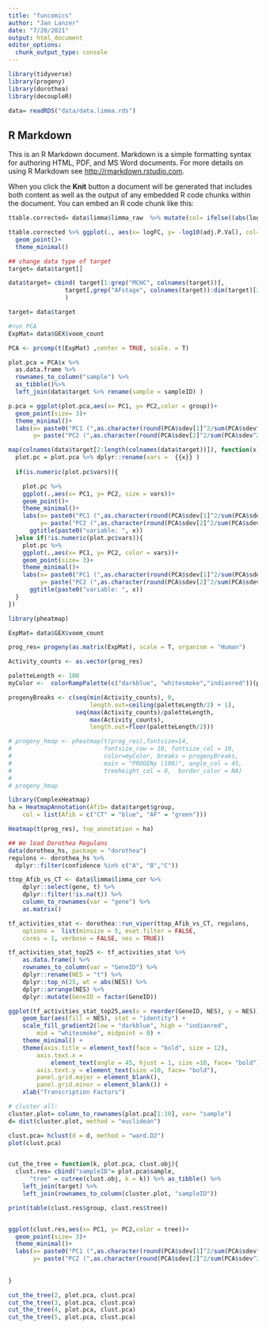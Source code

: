 ```yaml
---
title: "funcomics"
author: "Jan Lanzer"
date: "7/20/2021"
output: html_document
editor_options: 
  chunk_output_type: console
---
```


```r
library(tidyverse)
library(progeny)
library(dorothea)
library(decoupleR)

data= readRDS("data/data.limma.rds")
```

## R Markdown

This is an R Markdown document. Markdown is a simple formatting syntax for authoring HTML, PDF, and MS Word documents. For more details on using R Markdown see <http://rmarkdown.rstudio.com>.

When you click the **Knit** button a document will be generated that includes both content as well as the output of any embedded R code chunks within the document. You can embed an R code chunk like this:

```r
ttable.corrected= data$limma$limma_raw  %>% mutate(col= ifelse((abs(logFC) > 1.5) & (adj.P.Val< 0.05), "sig", "not.sig"))

ttable.corrected %>% ggplot(., aes(x= logFC, y= -log10(adj.P.Val), col= col))+
  geom_point()+
  theme_minimal()
```

```r
## change data type of target
target= data$target[]

data$target= cbind( target[1:grep("MCHC", colnames(target))],
                target[,grep("AFstage", colnames(target)):dim(target)[2]] %>% mutate_all(as.factor)
                )

target= data$target

#run PCA
ExpMat= data$GEX$voom_count

PCA <- prcomp(t(ExpMat) ,center = TRUE, scale. = T)

plot.pca = PCA$x %>%
  as.data.frame %>% 
  rownames_to_column("sample") %>% 
  as_tibble()%>% 
  left_join(data$target %>% rename(sample = sampleID) )

p.pca = ggplot(plot.pca,aes(x= PC1, y= PC2,color = group))+
  geom_point(size= 3)+
  theme_minimal()+ 
  labs(x= paste0("PC1 (",as.character(round(PCA$sdev[1]^2/sum(PCA$sdev^2)*100)),"%)"),
       y= paste("PC2 (",as.character(round(PCA$sdev[2]^2/sum(PCA$sdev^2)*100)),"%)"))

map(colnames(data$target[2:length(colnames(data$target))]), function(x){
  plot.pc = plot.pca %>% dplyr::rename(vars =  {{x}} ) 
  
  if(is.numeric(plot.pc$vars)){

    plot.pc %>%
    ggplot(.,aes(x= PC1, y= PC2, size = vars))+
    geom_point()+
    theme_minimal()+
    labs(x= paste0("PC1 (",as.character(round(PCA$sdev[1]^2/sum(PCA$sdev^2)*100)),"%)"),
         y= paste("PC2 (",as.character(round(PCA$sdev[2]^2/sum(PCA$sdev^2)*100)),"%)"))+
      ggtitle(paste0("variable: ", x))
  }else if(!is.numeric(plot.pc$vars)){
    plot.pc %>%
    ggplot(.,aes(x= PC1, y= PC2, color = vars))+
    geom_point(size= 3)+
    theme_minimal()+
    labs(x= paste0("PC1 (",as.character(round(PCA$sdev[1]^2/sum(PCA$sdev^2)*100)),"%)"),
         y= paste("PC2 (",as.character(round(PCA$sdev[2]^2/sum(PCA$sdev^2)*100)),"%)"))+
      ggtitle(paste0("variable: ", x))
  }
})

```

```r
library(pheatmap)

ExpMat= data$GEX$voom_count

prog_res= progeny(as.matrix(ExpMat), scale = T, organism = "Human")

Activity_counts <- as.vector(prog_res)

paletteLength <- 100
myColor <-  colorRampPalette(c("darkblue", "whitesmoke","indianred"))(paletteLength)

progenyBreaks <- c(seq(min(Activity_counts), 0, 
                       length.out=ceiling(paletteLength/2) + 1),
                   seq(max(Activity_counts)/paletteLength, 
                       max(Activity_counts), 
                       length.out=floor(paletteLength/2)))

# progeny_hmap <- pheatmap(t(prog_res),fontsize=14, 
#                          fontsize_row = 10, fontsize_col = 10, 
#                          color=myColor, breaks = progenyBreaks, 
#                          main = "PROGENy (100)", angle_col = 45,
#                          treeheight_col = 0,  border_color = NA)
# 
# progeny_hmap

library(ComplexHeatmap)
ha = HeatmapAnnotation(Afib= data$target$group,
    col = list(Afib = c("CT" = "blue", "AF" = "green")))

Heatmap(t(prog_res), top_annotation = ha)

```

```r

## We load Dorothea Regulons
data(dorothea_hs, package = "dorothea")
regulons <- dorothea_hs %>%
  dplyr::filter(confidence %in% c("A", "B","C"))

ttop_Afib_vs_CT <- data$limma$limma_cor %>% 
    dplyr::select(gene, t) %>% 
    dplyr::filter(!is.na(t)) %>% 
    column_to_rownames(var = "gene") %>%
    as.matrix()

tf_activities_stat <- dorothea::run_viper(ttop_Afib_vs_CT, regulons,
    options =  list(minsize = 5, eset.filter = FALSE, 
    cores = 1, verbose = FALSE, nes = TRUE))

tf_activities_stat_top25 <- tf_activities_stat %>%
    as.data.frame() %>% 
    rownames_to_column(var = "GeneID") %>%
    dplyr::rename(NES = "t") %>%
    dplyr::top_n(25, wt = abs(NES)) %>%
    dplyr::arrange(NES) %>% 
    dplyr::mutate(GeneID = factor(GeneID))

ggplot(tf_activities_stat_top25,aes(x = reorder(GeneID, NES), y = NES)) + 
    geom_bar(aes(fill = NES), stat = "identity") +
    scale_fill_gradient2(low = "darkblue", high = "indianred", 
        mid = "whitesmoke", midpoint = 0) + 
    theme_minimal() +
    theme(axis.title = element_text(face = "bold", size = 12),
        axis.text.x = 
            element_text(angle = 45, hjust = 1, size =10, face= "bold"),
        axis.text.y = element_text(size =10, face= "bold"),
        panel.grid.major = element_blank(), 
        panel.grid.minor = element_blank()) +
    xlab("Transcription Factors")

```

```r

# cluster all: 
cluster.plot= column_to_rownames(plot.pca[1:10], var= "sample")
d= dist(cluster.plot, method = "euclidean")

clust.pca= hclust(d = d, method = "ward.D2")
plot(clust.pca)


cut_the_tree = function(k, plot.pca, clust.obj){
  clust.res= cbind("sampleID"= plot.pca$sample,
      "tree" = cutree(clust.obj, k = k)) %>% as_tibble() %>% 
    left_join(target) %>% 
    left_join(rownames_to_column(cluster.plot, "sampleID"))

print(table(clust.res$group, clust.res$tree))


ggplot(clust.res,aes(x= PC1, y= PC2,color = tree))+
  geom_point(size= 3)+
  theme_minimal()+ 
  labs(x= paste0("PC1 (",as.character(round(PCA$sdev[1]^2/sum(PCA$sdev^2)*100)),"%)"),
       y= paste("PC2 (",as.character(round(PCA$sdev[2]^2/sum(PCA$sdev^2)*100)),"%)"))
  
  
}

cut_the_tree(2, plot.pca, clust.pca)
cut_the_tree(3, plot.pca, clust.pca)
cut_the_tree(4, plot.pca, clust.pca)
cut_the_tree(5, plot.pca, clust.pca)



```

